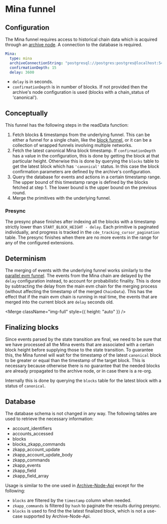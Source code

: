 
# Mina funnel

## Configuration

The Mina funnel requires access to historical chain data which is acquired
through an [archive
node](https://docs.minaprotocol.com/node-operators/archive-node). A connection
to the database is required. 

```yaml
Mina:
  type: mina
  archiveConnectionString: "postgresql://postgres:postgres@localhost:5432/archive"
  confirmationDepth: 15
  delay: 3600
```

- `delay` is in seconds.
- `confirmationDepth` is in number of blocks. If not provided then the archive's
node configuration is used (blocks with a chain_status of 'canonical').

## Conceptually

This funnel has the following steps in the readData function:

1. Fetch blocks & timestamps from the underlying funnel. This can be either a
funnel for a single chain, like the [block funnel](300-block-funnel.md), or it
can be a collection of wrapped funnels involving multiple networks.
2. Fetch the latest canonical Mina block timestamp. If `confirmationDepth` has a
value in the configuration, this is done by getting the block at that particular
height. Otherwise this is done by querying the `blocks` table to get the latest
block which has `'canonical'` status. In this case the block confirmation
parameters are defined by the archive's configuration.
4. Query the database for events and actions in a certain timestamp range. The
upper bound of this timestamp range is defined by the blocks fetched at step 1.
The lower bound is the upper bound on the previous round.
5. Merge the primitives with the underlying funnel.

### Presync

The presync phase finishes after indexing all the blocks with a timestamp
strictly lower than `START_BLOCK_HEIGHT - delay`.  Each primitive is paginated
individually, and progress is tracked in the `cde_tracking_cursor_pagination`
table. The presync finishes when there are no more events in the range for any
of the configured extensions.

## Determinism

The merging of events with the underlying funnel works similarly to the
[parallel evm funnel](500-parallel-evm-funnel.mdx). The events from the Mina
chain are delayed by the `delay` configuration instead, to account for
probabilistic finality. This is done by subtracting the delay from the main evm
chain for the merging process (without affecting the timestamp of the merged
`ChainData`). This has the effect that if the main evm chain is running in real
time, the events that are merged into the current block are `delay` seconds old.

<Merge className="img-full" style={{ height: "auto" }} />

## Finalizing blocks

Since events parsed by the state transition are final, we need to be sure that
we have processed all the Mina events that are associated with a certain block
height before supplying those to the state transition. To guarantee this, the
Mina funnel will wait for the timestamp of the latest `canonical` block to be
greater or equal than the timestamp of the target block.  This is necessary
because otherwise there is no guarantee that the needed blocks are already
propagated to the archive node, or in case there is a re-org.

Internally this is done by querying the `blocks` table for the latest block with
a status of `canonical`.

## Database

The database schema is not changed in any way. The following tables are used to
retrieve the necessary information:

- account_identifiers
- accounts_accessed
- blocks
- blocks_zkapp_commands
- zkapp_account_update
- zkapp_account_update_body
- zkapp_commands
- zkapp_events
- zkapp_field
- zkapp_field_array

Usage is similar to the one used in [Archive-Node-Api](https://github.com/o1-labs/Archive-Node-API) except for the following:

- `blocks` are filtered by the `timestamp` column when needed.
- `zkapp_commands` is filtered by `hash` to paginate the results during presync.
- `blocks` is used to find the the latest finalized block, which is not a
use-case supported by Archive-Node-Api.